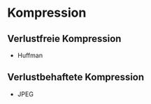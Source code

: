 # Kompression

## Verlustfreie Kompression

-   Huffman

## Verlustbehaftete Kompression

-   JPEG

